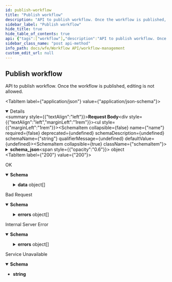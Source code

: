 ```yaml
---
id: publish-workflow
title: "Publish workflow"
description: "API to publish workflow. Once the workflow is published, editing is not allowed."
sidebar_label: "Publish workflow"
hide_title: true
hide_table_of_contents: true
api: {"tags":["workflow"],"description":"API to publish workflow. Once the workflow is published, editing is not allowed.","requestBody":{"content":{"application/json":{"schema":{"type":"object","properties":{"name":{"type":"string"},"schema_json":{"type":"object","properties":{"root":{"type":"object","properties":{"sequence":{"type":"object","properties":{"elements":{"type":"array","items":{"type":"object","properties":{"activity":{"type":"object","properties":{"arguments":{"type":"array","items":{"type":"string"}},"name":{"type":"string"},"result":{"type":"string"}}}}}}}}}},"variables":{"type":"object","properties":{"1_arg1":{"type":"string"},"1_arg2":{"type":"string"},"1_arg3":{"type":"string"},"2_arg1":{"type":"number"},"3_arg1":{"type":"string"},"3_arg2":{"type":"string"},"3_arg3":{"type":"string"}}}}}}},"example":{"name":"aoh_wf","schema_json":{"root":{"sequence":{"elements":[{"activity":{"arguments":["1_arg1","1_arg2","1_arg3"],"name":"HttpCall","result":"result1"}},{"activity":{"arguments":["2_arg1"],"name":"Delay","result":"result2"}},{"activity":{"arguments":["3_arg1","3_arg2","3_arg3"],"name":"HttpCall","result":"result3"}}]}},"variables":{"1_arg1":"PATCH","1_arg2":"http://app-room-mgmt.dev2.ar2/rooms/a9f42b88-5f51-4262-95c4-4e9edb464b11","1_arg3":"{\"requestor\":\"10206739\",\"announcements\":[{\"message\":\"test announcement 1\",\"relative_from\":\"start\",\"relative_time_in_seconds\":300}]}","2_arg1":60,"3_arg1":"PATCH","3_arg2":"http://app-room-mgmt.dev2.ar2/rooms/a9f42b88-5f51-4262-95c4-4e9edb464b11","3_arg3":"{\"requestor\":\"10206739\",\"announcements\":[{\"message\":\"test announcement 1\",\"relative_from\":\"start\",\"relative_time_in_seconds\":420}]}"}}}}}},"responses":{"200":{"description":"OK","content":{"application/json":{"schema":{"type":"object","properties":{"data":{"type":"array","items":{"type":"object","properties":{"Id":{"type":"string"},"Name":{"type":"string"},"Schema_json":{"type":"object","properties":{"root":{"type":"object","properties":{"sequence":{"type":"object","properties":{"elements":{"type":"array","items":{"type":"object","properties":{"activity":{"type":"object","properties":{"arguments":{"type":"array","items":{"type":"string"}},"name":{"type":"string"},"result":{"type":"string"}}}}}}}}}},"variables":{"type":"object","properties":{"1_arg1":{"type":"string"},"1_arg2":{"type":"string"},"1_arg3":{"type":"string"},"2_arg1":{"type":"number"},"3_arg1":{"type":"string"},"3_arg2":{"type":"string"},"3_arg3":{"type":"string"}}}}},"editable":{"type":"boolean"}}}},"sent_at":{"type":"string"}}},"example":{"data":[{"Id":"a408232b-588a-46b4-a733-a1d6d161b017","Name":"aoh_wf","Schema_json":{"root":{"sequence":{"elements":[{"activity":{"arguments":["1_arg1","1_arg2","1_arg3"],"name":"HttpCall","result":"result1"}},{"activity":{"arguments":["2_arg1"],"name":"Delay","result":"result2"}},{"activity":{"arguments":["3_arg1","3_arg2","3_arg3"],"name":"HttpCall","result":"result3"}}]}},"variables":{"1_arg1":"PATCH","1_arg2":"http://app-room-mgmt.dev2.ar2/rooms/a9f42b88-5f51-4262-95c4-4e9edb464b11","1_arg3":"{\"requestor\":\"10206739\",\"announcements\":[{\"message\":\"test announcement 1\",\"relative_from\":\"start\",\"relative_time_in_seconds\":300}]}","2_arg1":60,"3_arg1":"PATCH","3_arg2":"http://app-room-mgmt.dev2.ar2/rooms/a9f42b88-5f51-4262-95c4-4e9edb464b11","3_arg3":"{\"requestor\":\"10206739\",\"announcements\":[{\"message\":\"test announcement 1\",\"relative_from\":\"start\",\"relative_time_in_seconds\":420}]}"}},"editable":false}],"sent_at":"2023-08-25T08:07:44Z"}}}},"400":{"description":"Bad Request","content":{"application/json":{"schema":{"type":"object","properties":{"sent_at":{"type":"string"},"errors":{"type":"array","items":{"type":"object","properties":{"message":{"type":"string"}}}}}},"example":{"sent_at":"2023-06-15T18:43:30Z","errors":[{"message":"invalid request body"}]}}}},"500":{"description":"Internal Server Error","content":{"application/json":{"schema":{"type":"object","properties":{"sent_at":{"type":"string"},"errors":{"type":"array","items":{"type":"object","properties":{"message":{"type":"string"}}}}}},"example":{"sent_at":"2023-06-15T18:43:30Z","errors":[{"message":"service is not yet ready"}]}}}},"503":{"description":"Service Unavailable","content":{"text/plain":{"schema":{"type":"string"},"examples":{"response":{"value":"service is not yet ready"}}}}}},"method":"post","path":"/v1/publish","servers":[{"url":"http://wfm.dev2.ar2"}],"jsonRequestBodyExample":{"name":"string","schema_json":{"root":{"sequence":{"elements":[{"activity":{"arguments":["string"],"name":"string","result":"string"}}]}},"variables":{"1_arg1":"string","1_arg2":"string","1_arg3":"string","2_arg1":0,"3_arg1":"string","3_arg2":"string","3_arg3":"string"}}},"info":{"title":"Workflow Management","version":"1.0.0","description":"API for workflow managment"},"postman":{"name":"Publish workflow","description":{"content":"API to publish workflow. Once the workflow is published, editing is not allowed.","type":"text/plain"},"url":{"path":["v1","publish"],"host":["{{baseUrl}}"],"query":[],"variable":[]},"header":[{"key":"Content-Type","value":"application/json"},{"key":"Accept","value":"application/json"}],"method":"POST","body":{"mode":"raw","raw":"\"\"","options":{"raw":{"language":"json"}}}}}
sidebar_class_name: "post api-method"
info_path: docs/wfe/Workflow API/workflow-management
custom_edit_url: null
---
```



## Publish workflow



API to publish workflow. Once the workflow is published, editing is not allowed.

<MimeTabs><TabItem label={"application/json"} value={"application/json-schema"}><details style={{}} data-collapsed={false} open={true}><summary style={{"textAlign":"left"}}><strong>Request Body</strong></summary><div style={{"textAlign":"left","marginLeft":"1rem"}}></div><ul style={{"marginLeft":"1rem"}}><SchemaItem collapsible={false} name={"name"} required={false} deprecated={undefined} schemaDescription={undefined} schemaName={"string"} qualifierMessage={undefined} defaultValue={undefined}></SchemaItem><SchemaItem collapsible={true} className={"schemaItem"}><details style={{}}><summary style={{}}><strong>schema_json</strong><span style={{"opacity":"0.6"}}> object</span></summary><div style={{"marginLeft":"1rem"}}><SchemaItem collapsible={true} className={"schemaItem"}><details style={{}}><summary style={{}}><strong>root</strong><span style={{"opacity":"0.6"}}> object</span></summary><div style={{"marginLeft":"1rem"}}><SchemaItem collapsible={true} className={"schemaItem"}><details style={{}}><summary style={{}}><strong>sequence</strong><span style={{"opacity":"0.6"}}> object</span></summary><div style={{"marginLeft":"1rem"}}><SchemaItem collapsible={true} className={"schemaItem"}><details style={{}}><summary style={{}}><strong>elements</strong><span style={{"opacity":"0.6"}}> object[]</span></summary><div style={{"marginLeft":"1rem"}}><SchemaItem collapsible={true} className={"schemaItem"}><details style={{}}><summary style={{}}><strong>activity</strong><span style={{"opacity":"0.6"}}> object</span></summary><div style={{"marginLeft":"1rem"}}><SchemaItem collapsible={false} name={"arguments"} required={false} deprecated={undefined} schemaDescription={undefined} schemaName={"string[]"} qualifierMessage={undefined} defaultValue={undefined}></SchemaItem><SchemaItem collapsible={false} name={"name"} required={false} deprecated={undefined} schemaDescription={undefined} schemaName={"string"} qualifierMessage={undefined} defaultValue={undefined}></SchemaItem><SchemaItem collapsible={false} name={"result"} required={false} deprecated={undefined} schemaDescription={undefined} schemaName={"string"} qualifierMessage={undefined} defaultValue={undefined}></SchemaItem></div></details></SchemaItem></div></details></SchemaItem></div></details></SchemaItem></div></details></SchemaItem><SchemaItem collapsible={true} className={"schemaItem"}><details style={{}}><summary style={{}}><strong>variables</strong><span style={{"opacity":"0.6"}}> object</span></summary><div style={{"marginLeft":"1rem"}}><SchemaItem collapsible={false} name={"1_arg1"} required={false} deprecated={undefined} schemaDescription={undefined} schemaName={"string"} qualifierMessage={undefined} defaultValue={undefined}></SchemaItem><SchemaItem collapsible={false} name={"1_arg2"} required={false} deprecated={undefined} schemaDescription={undefined} schemaName={"string"} qualifierMessage={undefined} defaultValue={undefined}></SchemaItem><SchemaItem collapsible={false} name={"1_arg3"} required={false} deprecated={undefined} schemaDescription={undefined} schemaName={"string"} qualifierMessage={undefined} defaultValue={undefined}></SchemaItem><SchemaItem collapsible={false} name={"2_arg1"} required={false} deprecated={undefined} schemaDescription={undefined} schemaName={"number"} qualifierMessage={undefined} defaultValue={undefined}></SchemaItem><SchemaItem collapsible={false} name={"3_arg1"} required={false} deprecated={undefined} schemaDescription={undefined} schemaName={"string"} qualifierMessage={undefined} defaultValue={undefined}></SchemaItem><SchemaItem collapsible={false} name={"3_arg2"} required={false} deprecated={undefined} schemaDescription={undefined} schemaName={"string"} qualifierMessage={undefined} defaultValue={undefined}></SchemaItem><SchemaItem collapsible={false} name={"3_arg3"} required={false} deprecated={undefined} schemaDescription={undefined} schemaName={"string"} qualifierMessage={undefined} defaultValue={undefined}></SchemaItem></div></details></SchemaItem></div></details></SchemaItem></ul></details></TabItem></MimeTabs><div><ApiTabs><TabItem label={"200"} value={"200"}><div>

OK

</div><div><MimeTabs schemaType={"response"}><TabItem label={"application/json"} value={"application/json"}><SchemaTabs><TabItem label={"Schema"} value={"Schema"}><details style={{}} data-collapsed={false} open={true}><summary style={{"textAlign":"left"}}><strong>Schema</strong></summary><div style={{"textAlign":"left","marginLeft":"1rem"}}></div><ul style={{"marginLeft":"1rem"}}><SchemaItem collapsible={true} className={"schemaItem"}><details style={{}}><summary style={{}}><strong>data</strong><span style={{"opacity":"0.6"}}> object[]</span></summary><div style={{"marginLeft":"1rem"}}><SchemaItem collapsible={false} name={"Id"} required={false} deprecated={undefined} schemaDescription={undefined} schemaName={"string"} qualifierMessage={undefined} defaultValue={undefined}></SchemaItem><SchemaItem collapsible={false} name={"Name"} required={false} deprecated={undefined} schemaDescription={undefined} schemaName={"string"} qualifierMessage={undefined} defaultValue={undefined}></SchemaItem><SchemaItem collapsible={true} className={"schemaItem"}><details style={{}}><summary style={{}}><strong>Schema_json</strong><span style={{"opacity":"0.6"}}> object</span></summary><div style={{"marginLeft":"1rem"}}><SchemaItem collapsible={true} className={"schemaItem"}><details style={{}}><summary style={{}}><strong>root</strong><span style={{"opacity":"0.6"}}> object</span></summary><div style={{"marginLeft":"1rem"}}><SchemaItem collapsible={true} className={"schemaItem"}><details style={{}}><summary style={{}}><strong>sequence</strong><span style={{"opacity":"0.6"}}> object</span></summary><div style={{"marginLeft":"1rem"}}><SchemaItem collapsible={true} className={"schemaItem"}><details style={{}}><summary style={{}}><strong>elements</strong><span style={{"opacity":"0.6"}}> object[]</span></summary><div style={{"marginLeft":"1rem"}}><SchemaItem collapsible={true} className={"schemaItem"}><details style={{}}><summary style={{}}><strong>activity</strong><span style={{"opacity":"0.6"}}> object</span></summary><div style={{"marginLeft":"1rem"}}><SchemaItem collapsible={false} name={"arguments"} required={false} deprecated={undefined} schemaDescription={undefined} schemaName={"string[]"} qualifierMessage={undefined} defaultValue={undefined}></SchemaItem><SchemaItem collapsible={false} name={"name"} required={false} deprecated={undefined} schemaDescription={undefined} schemaName={"string"} qualifierMessage={undefined} defaultValue={undefined}></SchemaItem><SchemaItem collapsible={false} name={"result"} required={false} deprecated={undefined} schemaDescription={undefined} schemaName={"string"} qualifierMessage={undefined} defaultValue={undefined}></SchemaItem></div></details></SchemaItem></div></details></SchemaItem></div></details></SchemaItem></div></details></SchemaItem><SchemaItem collapsible={true} className={"schemaItem"}><details style={{}}><summary style={{}}><strong>variables</strong><span style={{"opacity":"0.6"}}> object</span></summary><div style={{"marginLeft":"1rem"}}><SchemaItem collapsible={false} name={"1_arg1"} required={false} deprecated={undefined} schemaDescription={undefined} schemaName={"string"} qualifierMessage={undefined} defaultValue={undefined}></SchemaItem><SchemaItem collapsible={false} name={"1_arg2"} required={false} deprecated={undefined} schemaDescription={undefined} schemaName={"string"} qualifierMessage={undefined} defaultValue={undefined}></SchemaItem><SchemaItem collapsible={false} name={"1_arg3"} required={false} deprecated={undefined} schemaDescription={undefined} schemaName={"string"} qualifierMessage={undefined} defaultValue={undefined}></SchemaItem><SchemaItem collapsible={false} name={"2_arg1"} required={false} deprecated={undefined} schemaDescription={undefined} schemaName={"number"} qualifierMessage={undefined} defaultValue={undefined}></SchemaItem><SchemaItem collapsible={false} name={"3_arg1"} required={false} deprecated={undefined} schemaDescription={undefined} schemaName={"string"} qualifierMessage={undefined} defaultValue={undefined}></SchemaItem><SchemaItem collapsible={false} name={"3_arg2"} required={false} deprecated={undefined} schemaDescription={undefined} schemaName={"string"} qualifierMessage={undefined} defaultValue={undefined}></SchemaItem><SchemaItem collapsible={false} name={"3_arg3"} required={false} deprecated={undefined} schemaDescription={undefined} schemaName={"string"} qualifierMessage={undefined} defaultValue={undefined}></SchemaItem></div></details></SchemaItem></div></details></SchemaItem><SchemaItem collapsible={false} name={"editable"} required={false} deprecated={undefined} schemaDescription={undefined} schemaName={"boolean"} qualifierMessage={undefined} defaultValue={undefined}></SchemaItem></div></details></SchemaItem><SchemaItem collapsible={false} name={"sent_at"} required={false} deprecated={undefined} schemaDescription={undefined} schemaName={"string"} qualifierMessage={undefined} defaultValue={undefined}></SchemaItem></ul></details></TabItem><TabItem label={"Example (from schema)"} value={"Example (from schema)"}><ResponseSamples responseExample={"{\n  \"data\": [\n    {\n      \"Id\": \"string\",\n      \"Name\": \"string\",\n      \"Schema_json\": {\n        \"root\": {\n          \"sequence\": {\n            \"elements\": [\n              {\n                \"activity\": {\n                  \"arguments\": [\n                    \"string\"\n                  ],\n                  \"name\": \"string\",\n                  \"result\": \"string\"\n                }\n              }\n            ]\n          }\n        },\n        \"variables\": {\n          \"1_arg1\": \"string\",\n          \"1_arg2\": \"string\",\n          \"1_arg3\": \"string\",\n          \"2_arg1\": 0,\n          \"3_arg1\": \"string\",\n          \"3_arg2\": \"string\",\n          \"3_arg3\": \"string\"\n        }\n      },\n      \"editable\": true\n    }\n  ],\n  \"sent_at\": \"string\"\n}"} language={"json"}></ResponseSamples></TabItem><TabItem label={"Example"} value={"Example"}><ResponseSamples responseExample={"{\n  \"data\": [\n    {\n      \"Id\": \"a408232b-588a-46b4-a733-a1d6d161b017\",\n      \"Name\": \"aoh_wf\",\n      \"Schema_json\": {\n        \"root\": {\n          \"sequence\": {\n            \"elements\": [\n              {\n                \"activity\": {\n                  \"arguments\": [\n                    \"1_arg1\",\n                    \"1_arg2\",\n                    \"1_arg3\"\n                  ],\n                  \"name\": \"HttpCall\",\n                  \"result\": \"result1\"\n                }\n              },\n              {\n                \"activity\": {\n                  \"arguments\": [\n                    \"2_arg1\"\n                  ],\n                  \"name\": \"Delay\",\n                  \"result\": \"result2\"\n                }\n              },\n              {\n                \"activity\": {\n                  \"arguments\": [\n                    \"3_arg1\",\n                    \"3_arg2\",\n                    \"3_arg3\"\n                  ],\n                  \"name\": \"HttpCall\",\n                  \"result\": \"result3\"\n                }\n              }\n            ]\n          }\n        },\n        \"variables\": {\n          \"1_arg1\": \"PATCH\",\n          \"1_arg2\": \"http://app-room-mgmt.dev2.ar2/rooms/a9f42b88-5f51-4262-95c4-4e9edb464b11\",\n          \"1_arg3\": \"{\\\"requestor\\\":\\\"10206739\\\",\\\"announcements\\\":[{\\\"message\\\":\\\"test announcement 1\\\",\\\"relative_from\\\":\\\"start\\\",\\\"relative_time_in_seconds\\\":300}]}\",\n          \"2_arg1\": 60,\n          \"3_arg1\": \"PATCH\",\n          \"3_arg2\": \"http://app-room-mgmt.dev2.ar2/rooms/a9f42b88-5f51-4262-95c4-4e9edb464b11\",\n          \"3_arg3\": \"{\\\"requestor\\\":\\\"10206739\\\",\\\"announcements\\\":[{\\\"message\\\":\\\"test announcement 1\\\",\\\"relative_from\\\":\\\"start\\\",\\\"relative_time_in_seconds\\\":420}]}\"\n        }\n      },\n      \"editable\": false\n    }\n  ],\n  \"sent_at\": \"2023-08-25T08:07:44Z\"\n}"} language={"json"}></ResponseSamples></TabItem></SchemaTabs></TabItem></MimeTabs></div></TabItem><TabItem label={"400"} value={"400"}><div>

Bad Request

</div><div><MimeTabs schemaType={"response"}><TabItem label={"application/json"} value={"application/json"}><SchemaTabs><TabItem label={"Schema"} value={"Schema"}><details style={{}} data-collapsed={false} open={true}><summary style={{"textAlign":"left"}}><strong>Schema</strong></summary><div style={{"textAlign":"left","marginLeft":"1rem"}}></div><ul style={{"marginLeft":"1rem"}}><SchemaItem collapsible={false} name={"sent_at"} required={false} deprecated={undefined} schemaDescription={undefined} schemaName={"string"} qualifierMessage={undefined} defaultValue={undefined}></SchemaItem><SchemaItem collapsible={true} className={"schemaItem"}><details style={{}}><summary style={{}}><strong>errors</strong><span style={{"opacity":"0.6"}}> object[]</span></summary><div style={{"marginLeft":"1rem"}}><SchemaItem collapsible={false} name={"message"} required={false} deprecated={undefined} schemaDescription={undefined} schemaName={"string"} qualifierMessage={undefined} defaultValue={undefined}></SchemaItem></div></details></SchemaItem></ul></details></TabItem><TabItem label={"Example (from schema)"} value={"Example (from schema)"}><ResponseSamples responseExample={"{\n  \"sent_at\": \"string\",\n  \"errors\": [\n    {\n      \"message\": \"string\"\n    }\n  ]\n}"} language={"json"}></ResponseSamples></TabItem><TabItem label={"Example"} value={"Example"}><ResponseSamples responseExample={"{\n  \"sent_at\": \"2023-06-15T18:43:30Z\",\n  \"errors\": [\n    {\n      \"message\": \"invalid request body\"\n    }\n  ]\n}"} language={"json"}></ResponseSamples></TabItem></SchemaTabs></TabItem></MimeTabs></div></TabItem><TabItem label={"500"} value={"500"}><div>

Internal Server Error

</div><div><MimeTabs schemaType={"response"}><TabItem label={"application/json"} value={"application/json"}><SchemaTabs><TabItem label={"Schema"} value={"Schema"}><details style={{}} data-collapsed={false} open={true}><summary style={{"textAlign":"left"}}><strong>Schema</strong></summary><div style={{"textAlign":"left","marginLeft":"1rem"}}></div><ul style={{"marginLeft":"1rem"}}><SchemaItem collapsible={false} name={"sent_at"} required={false} deprecated={undefined} schemaDescription={undefined} schemaName={"string"} qualifierMessage={undefined} defaultValue={undefined}></SchemaItem><SchemaItem collapsible={true} className={"schemaItem"}><details style={{}}><summary style={{}}><strong>errors</strong><span style={{"opacity":"0.6"}}> object[]</span></summary><div style={{"marginLeft":"1rem"}}><SchemaItem collapsible={false} name={"message"} required={false} deprecated={undefined} schemaDescription={undefined} schemaName={"string"} qualifierMessage={undefined} defaultValue={undefined}></SchemaItem></div></details></SchemaItem></ul></details></TabItem><TabItem label={"Example (from schema)"} value={"Example (from schema)"}><ResponseSamples responseExample={"{\n  \"sent_at\": \"string\",\n  \"errors\": [\n    {\n      \"message\": \"string\"\n    }\n  ]\n}"} language={"json"}></ResponseSamples></TabItem><TabItem label={"Example"} value={"Example"}><ResponseSamples responseExample={"{\n  \"sent_at\": \"2023-06-15T18:43:30Z\",\n  \"errors\": [\n    {\n      \"message\": \"service is not yet ready\"\n    }\n  ]\n}"} language={"json"}></ResponseSamples></TabItem></SchemaTabs></TabItem></MimeTabs></div></TabItem><TabItem label={"503"} value={"503"}><div>

Service Unavailable

</div><div><MimeTabs schemaType={"response"}><TabItem label={"text/plain"} value={"text/plain"}><SchemaTabs><TabItem label={"Schema"} value={"Schema"}><details style={{}} data-collapsed={false} open={true}><summary style={{"textAlign":"left"}}><strong>Schema</strong></summary><div style={{"textAlign":"left","marginLeft":"1rem"}}></div><ul style={{"marginLeft":"1rem"}}><li><div><strong>string</strong></div></li></ul></details></TabItem><TabItem label={"Response"} value={"Response"}><ResponseSamples responseExample={"service is not yet ready"} language={"shell"}></ResponseSamples></TabItem></SchemaTabs></TabItem></MimeTabs></div></TabItem></ApiTabs></div>
      